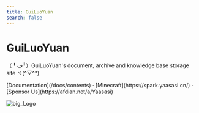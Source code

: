 ```yaml
---
title: GuiLuoYuan
search: false
---
```



<h1 className="text-center font-extrabold md:text-5xl mt-8">GuiLuoYuan</h1>

<p className="text-center text-lg mb-2 text-gray-600 md:text-2xl">（╹ڡ╹）GuiLuoYuan's document, archive and knowledge base storage site ヾ(^▽^*)</p>

<Bleed>
  <Features />
</Bleed>

<p className="mt-8 text-center">
  [Documentation](/docs/contents) · [Minecraft](https://spark.yaasasi.cn/) · [Sponsor Us](https://afdian.net/a/Yaasasi)
</p>

![big_Logo](../../public/images/avatar.png)